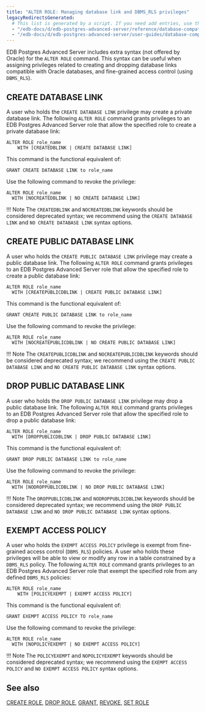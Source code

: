 ```yaml
---
title: "ALTER ROLE: Managing database link and DBMS_RLS privileges"
legacyRedirectsGenerated:
  # This list is generated by a script. If you need add entries, use the `legacyRedirects` key.
  - "/edb-docs/d/edb-postgres-advanced-server/reference/database-compatibility-for-oracle-developers-reference-guide/9.6/Database_Compatibility_for_Oracle_Developers_Reference_Guide.1.024.html"
  - "/edb-docs/d/edb-postgres-advanced-server/user-guides/database-compatibility-for-oracle-developers-guide/9.5/Database_Compatibility_for_Oracle_Developers_Guide.1.054.html"
---
```


<div id="alter_role_managing_database_link_and_dbms_rls_privileges" class="registered_link"></div>

EDB Postgres Advanced Server includes extra syntax (not offered by Oracle) for the `ALTER ROLE` command. This syntax can be useful when assigning privileges related to creating and dropping database links compatible with Oracle databases, and fine-grained access control (using `DBMS_RLS`).

## CREATE DATABASE LINK

A user who holds the `CREATE DATABASE LINK` privilege may create a private database link. The following `ALTER ROLE` command grants privileges to an EDB Postgres Advanced Server role that allow the specified role to create a private database link:

```text
ALTER ROLE role_name
    WITH [CREATEDBLINK | CREATE DATABASE LINK]
```

This command is the functional equivalent of:

```text
GRANT CREATE DATABASE LINK to role_name
```

Use the following command to revoke the privilege:

```text
ALTER ROLE role_name
  WITH [NOCREATEDBLINK | NO CREATE DATABASE LINK]
```

!!! Note
    The `CREATEDBLINK` and `NOCREATEDBLINK` keywords should be considered deprecated syntax; we recommend using the `CREATE DATABASE LINK` and `NO CREATE DATABASE LINK` syntax options.

## CREATE PUBLIC DATABASE LINK

A user who holds the `CREATE PUBLIC DATABASE LINK` privilege may create a public database link. The following `ALTER ROLE` command grants privileges to an EDB Postgres Advanced Server role that allow the specified role to create a public database link:

```text
ALTER ROLE role_name
  WITH [CREATEPUBLICDBLINK | CREATE PUBLIC DATABASE LINK]
```

This command is the functional equivalent of:

```text
GRANT CREATE PUBLIC DATABASE LINK to role_name
```

Use the following command to revoke the privilege:

```text
ALTER ROLE role_name
  WITH [NOCREATEPUBLICDBLINK | NO CREATE PUBLIC DATABASE LINK]
```

!!! Note
    The `CREATEPUBLICDBLINK` and `NOCREATEPUBLICDBLINK` keywords should be considered deprecated syntax; we recommend using the `CREATE PUBLIC DATABASE LINK` and `NO CREATE PUBLIC DATABASE LINK` syntax options.

## DROP PUBLIC DATABASE LINK

A user who holds the `DROP PUBLIC DATABASE LINK` privilege may drop a public database link. The following `ALTER ROLE` command grants privileges to an EDB Postgres Advanced Server role that allow the specified role to drop a public database link:

```text
ALTER ROLE role_name
  WITH [DROPPUBLICDBLINK | DROP PUBLIC DATABASE LINK]
```

This command is the functional equivalent of:

```text
GRANT DROP PUBLIC DATABASE LINK to role_name
```

Use the following command to revoke the privilege:

```text
ALTER ROLE role_name
  WITH [NODROPPUBLICDBLINK | NO DROP PUBLIC DATABASE LINK]
```

!!! Note
    The `DROPPUBLICDBLINK` and `NODROPPUBLICDBLINK` keywords should be considered deprecated syntax; we recommend using the `DROP PUBLIC DATABASE LINK` and `NO DROP PUBLIC DATABASE LINK` syntax options.

## EXEMPT ACCESS POLICY

A user who holds the `EXEMPT ACCESS POLICY` privilege is exempt from fine-grained access control (`DBMS_RLS`) policies. A user who holds these privileges will be able to view or modify any row in a table constrained by a `DBMS_RLS` policy. The following `ALTER ROLE` command grants privileges to an EDB Postgres Advanced Server role that exempt the specified role from any defined `DBMS_RLS` policies:

```text
ALTER ROLE role_name
    WITH [POLICYEXEMPT | EXEMPT ACCESS POLICY]
```

This command is the functional equivalent of:

```text
GRANT EXEMPT ACCESS POLICY TO role_name
```

Use the following command to revoke the privilege:

```text
ALTER ROLE role_name
  WITH [NOPOLICYEXEMPT | NO EXEMPT ACCESS POLICY]
```

!!! Note
    The `POLICYEXEMPT` and `NOPOLICYEXEMPT` keywords should be considered deprecated syntax; we recommend using the `EXEMPT ACCESS POLICY` and `NO EXEMPT ACCESS POLICY` syntax options.

## See also

[CREATE ROLE](32_create_role/#create_role), [DROP ROLE](55_drop_role/#drop_role), [GRANT](64_grant/#grant), [REVOKE](67_revoke/#revoke), [SET ROLE](73_set_role/#set_role)
